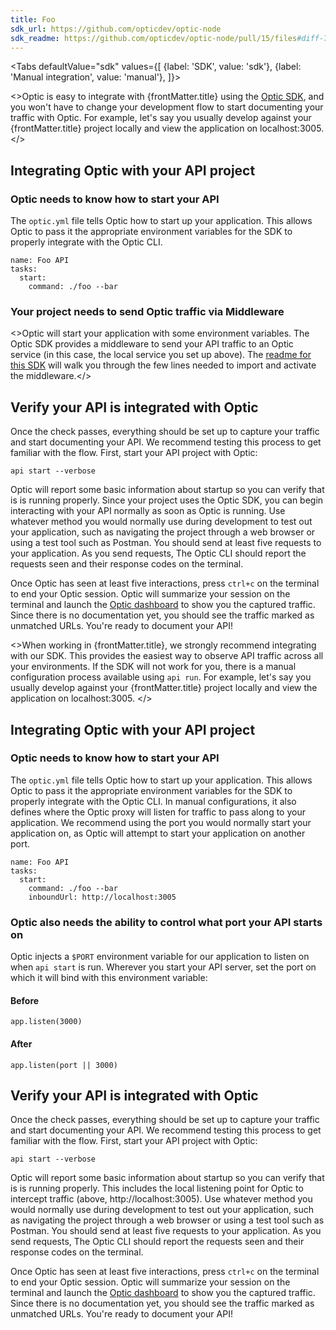 ```yaml
---
title: Foo
sdk_url: https://github.com/opticdev/optic-node
sdk_readme: https://github.com/opticdev/optic-node/pull/15/files#diff-7e5ec5d0966e58b0a5ee5fb63ced6a1fcc81cee3c4a771400537c803ebdc2d76
---
```



<Tabs
  defaultValue="sdk"
  values={[
    {label: 'SDK', value: 'sdk'},
    {label: 'Manual integration', value: 'manual'},
  ]}>
<TabItem value="sdk">

<>Optic is easy to integrate with {frontMatter.title} using the <a href={frontMatter.sdk_url}>Optic SDK</a>, and you won't have to change your development flow to start documenting your traffic with Optic. For example, let's say you usually develop against your {frontMatter.title} project locally and view the application on localhost:3005. </>


## Integrating Optic with your API project

### Optic needs to know how to start your API

The `optic.yml` file tells Optic how to start up your application. This allows Optic to pass it the appropriate environment variables for the SDK to properly integrate with the Optic CLI.

```
name: Foo API
tasks:
  start:
    command: ./foo --bar
```

### Your project needs to send Optic traffic via Middleware

<>Optic will start your application with some environment variables. The Optic SDK provides a middleware to send your API traffic to an Optic service (in this case, the local service you set up above). The <a href={frontMatter.sdk_readme}>readme for this SDK</a> will walk you through the few lines needed to import and activate the middleware.</>

## Verify your API is integrated with Optic

Once the check passes, everything should be set up to capture your traffic and start documenting your API. We recommend testing this process to get familiar with the flow. First, start your API project with Optic:

`api start --verbose`

Optic will report some basic information about startup so you can verify that is is running properly. Since your project uses the Optic SDK, you can begin interacting with your API normally as soon as Optic is running. Use whatever method you would normally use during development to test out your application, such as navigating the project through a web browser or using a test tool such as Postman. You should send at least five requests to your application. As you send requests, The Optic CLI should report the requests seen and their response codes on the terminal.

Once Optic has seen at least five interactions, press `ctrl+c` on the terminal to end your Optic session. Optic will summarize your session on the terminal and launch the [Optic dashboard](http://localhost:34444/apis/1/diffs) to show you the captured traffic. Since there is no documentation yet, you should see the traffic marked as unmatched URLs. You're ready to document your API!

</TabItem>

<TabItem value="manual">

<>When working in {frontMatter.title}, we strongly recommend integrating with our SDK. This provides the easiest way to observe API traffic across all your environments. If the SDK will not work for you, there is a manual configuration process available using `api run`. For example, let's say you usually develop against your {frontMatter.title} project locally and view the application on localhost:3005. </>


## Integrating Optic with your API project

### Optic needs to know how to start your API

The `optic.yml` file tells Optic how to start up your application. This allows Optic to pass it the appropriate environment variables for the SDK to properly integrate with the Optic CLI. In manual configurations, it also defines where the Optic proxy will listen for traffic to pass along to your application. We recommend using the port you would normally start your application on, as Optic will attempt to start your application on another port.

```
name: Foo API
tasks:
  start:
    command: ./foo --bar
    inboundUrl: http://localhost:3005
```

### Optic also needs the ability to control what port your API starts on

Optic injects a `$PORT` environment variable for our application to listen on when `api start` is run. Wherever you start your API server, set the port on which it will bind with this environment variable:

#### Before
```
app.listen(3000)
```

#### After
```
app.listen(port || 3000)
```

## Verify your API is integrated with Optic

Once the check passes, everything should be set up to capture your traffic and start documenting your API. We recommend testing this process to get familiar with the flow. First, start your API project with Optic:

`api start --verbose`

Optic will report some basic information about startup so you can verify that is is running properly. This includes the local listening point for Optic to intercept traffic (above, http://localhost:3005). Use whatever method you would normally use during development to test out your application, such as navigating the project through a web browser or using a test tool such as Postman. You should send at least five requests to your application. As you send requests, The Optic CLI should report the requests seen and their response codes on the terminal.

Once Optic has seen at least five interactions, press `ctrl+c` on the terminal to end your Optic session. Optic will summarize your session on the terminal and launch the [Optic dashboard](http://localhost:34444/apis/1/diffs) to show you the captured traffic. Since there is no documentation yet, you should see the traffic marked as unmatched URLs. You're ready to document your API!
</TabItem>

</Tabs>

<GetHelp/>